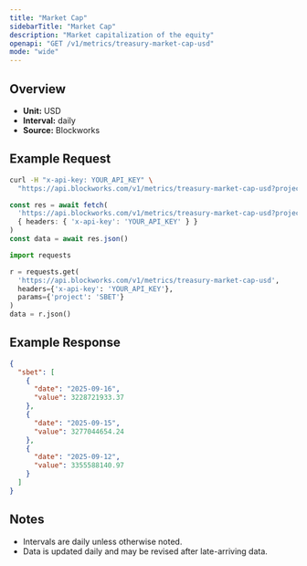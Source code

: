```yaml
---
title: "Market Cap"
sidebarTitle: "Market Cap"
description: "Market capitalization of the equity"
openapi: "GET /v1/metrics/treasury-market-cap-usd"
mode: "wide"
---
```


## Overview

- **Unit:** USD
- **Interval:** daily
- **Source:** Blockworks

## Example Request

<CodeGroup>

```bash cURL
curl -H "x-api-key: YOUR_API_KEY" \
  "https://api.blockworks.com/v1/metrics/treasury-market-cap-usd?project=SBET"
```

```typescript TypeScript
const res = await fetch(
  'https://api.blockworks.com/v1/metrics/treasury-market-cap-usd?project=SBET',
  { headers: { 'x-api-key': 'YOUR_API_KEY' } }
)
const data = await res.json()
```

```python Python
import requests

r = requests.get(
  'https://api.blockworks.com/v1/metrics/treasury-market-cap-usd',
  headers={'x-api-key': 'YOUR_API_KEY'},
  params={'project': 'SBET'}
)
data = r.json()
```

</CodeGroup>

## Example Response

```json
{
  "sbet": [
    {
      "date": "2025-09-16",
      "value": 3228721933.37
    },
    {
      "date": "2025-09-15",
      "value": 3277044654.24
    },
    {
      "date": "2025-09-12",
      "value": 3355588140.97
    }
  ]
}
```

## Notes
- Intervals are daily unless otherwise noted.
- Data is updated daily and may be revised after late-arriving data.